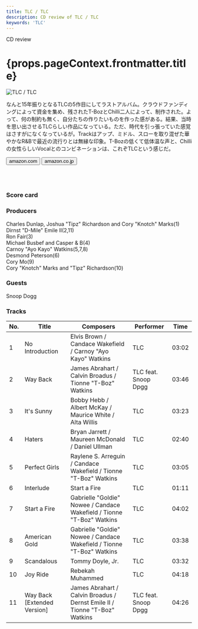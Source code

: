 ```yaml
---
title: TLC / TLC
description: CD review of TLC / TLC
keywords: 'TLC'
---
```




<p className="largeP">CD review</p>
<h1 className="h1--no--margin">{props.pageContext.frontmatter.title}</h1>

<Row  className="image-card-group">
	<Column colMd={"3"} colLg={"4"} noGutterMdLeft="">
       <ImageCard>

![TLC / TLC](../../images/cd/tlc3L.jpg)

</ImageCard>
	</Column>
	<Column colMd={"4"} colLg={"8"} noGutterMdLeft="">
	<p>
	なんと15年振りとなるTLCの5作目にしてラストアルバム。クラウドファンディングによって資金を集め、残されたT-BozとChilli二人によって、制作された。よって、何の制約も無く、自分たちの作りたいものを作った感がある。結果、当時を思い出させるTLCらしい作品になっている。ただ、時代を引っ張っていた感覚はさすがになくなっているが。Trackはアップ、ミドル、スローを取り混ぜた華やかなR&Bで最近の流行りとは無縁な印象。T-Bozの低くて低体温な声と、Chilliの女性らしいVocalとのコンビネーションは、これぞTLCという感じだ。
	</p>
	<div>
	  <Button href="https://amzn.to/32X1UcH" kind="primary" size="small" renderIcon={ArrowUpRight24}>
      amazon.com
    </Button>
    <Button href="https://amzn.to/2D4oyoW" kind="secondary" size="small" renderIcon={ArrowUpRight24}>
      amazon.co.jp
    </Button>
	</div>
	<a href="https://geo.music.apple.com/jp/album/tlc/1235657419?mt=1&app=music&ls=1&at=11lcug" style="display:inline-block;overflow:hidden;background:url(https://linkmaker.itunes.apple.com/ja-jp/lockup.svg?releaseDate=2017-06-30&kind=album&bubble=apple_music&style=mono-black) no-repeat;width:180px;height:45px;"></a>
	<a href="https://geo.music.apple.com/jp/album/tlc/1235657419?app=itunes&at=11lcug" style="display:inline-block;overflow:hidden;background:url(https://linkmaker.itunes.apple.com/ja-jp/badge-lrg.svg?releaseDate=2017-06-30T00:00:00Z&kind=album&bubble=itunes_music) no-repeat;width:140px;height:45px;"></a>
	</Column>
</Row>
<Row >
	<Column colMd={"4"} colLg={"4"} noGutterMdLeft="">
<div>
    <h3>Score card</h3>
	<SliderJS1 value="4" />
    <SliderJS2 value="2" />
	<SliderJS3 value="1" />
    <SliderJS4 value="8" />
</div>
</Column>
<Column colMd={"8"} colLg={"8"} noGutterMdLeft="">
<div>
<h3>Producers</h3>
<p>
Charles Dunlap, Joshua "Tipz" Richardson and Cory "Knotch" Marks(1)
<br/>Dirnst "D-Mile" Emile II(2,11)
<br/>Ron Fair(3)
<br/>Michael Busbef and Casper & B(4)
<br/>Carnoy "Ayo Kayo" Watkins(5,7,8)
<br/>Desmond Peterson(6)
<br/>Cory Mo(9)
<br/>Cory "Knotch" Marks and "Tipz" Richardson(10)
</p>
<h3>Guests</h3>
<p>
Snoop Dogg
</p>
</div>
</Column>
</Row>

<h3>Tracks</h3>

| No. |	 Title                      |	 Composers                                                               |	 Performer          | Time	|
| --- |	--------------------------- | -------------------------------------------------------------------------- | -------------------- | ----- |
| 1	  |	No Introduction            	| Elvis Brown / Candace Wakefield / Carnoy "Ayo Kayo" Watkins                | TLC                 	| 03:02 |
| 2	  |	Way Back                   	| James Abrahart / Calvin Broadus / Tionne "T-Boz" Watkins                   | TLC feat. Snoop Dpgg	| 03:46 |
| 3	  |	It's Sunny                 	| Bobby Hebb / Albert McKay / Maurice White / Alta Willis                    | TLC                 	| 03:23 |
| 4	  |	Haters                     	| Bryan Jarrett / Maureen McDonald / Daniel Ullman                           | TLC                 	| 02:40 |
| 5	  |	Perfect Girls              	| Raylene S. Arreguin / Candace Wakefield / Tionne "T-Boz" Watkins           | TLC                 	| 03:05 |
| 6	  |	Interlude                  	| Start a Fire                                                               | TLC                 	| 01:11 |
| 7	  |	Start a Fire               	| Gabrielle "Goldie" Nowee / Candace Wakefield / Tionne "T-Boz" Watkins      | TLC                 	| 04:02 |
| 8	  |	American Gold              	| Gabrielle "Goldie" Nowee / Candace Wakefield / Tionne "T-Boz" Watkins      | TLC                 	| 03:38 |
| 9	  |	Scandalous                 	| Tommy Doyle, Jr.                                                           | TLC                 	| 03:32 |
| 10  |	Joy Ride                   	| Rebekah Muhammed                                                           | TLC                 	| 04:18 |
| 11  |	Way Back [Extended Version]	| James Abrahart / Calvin Broadus / Dernst Emile II / Tionne "T-Boz" Watkins | TLC feat. Snoop Dpgg	| 04:26 |
